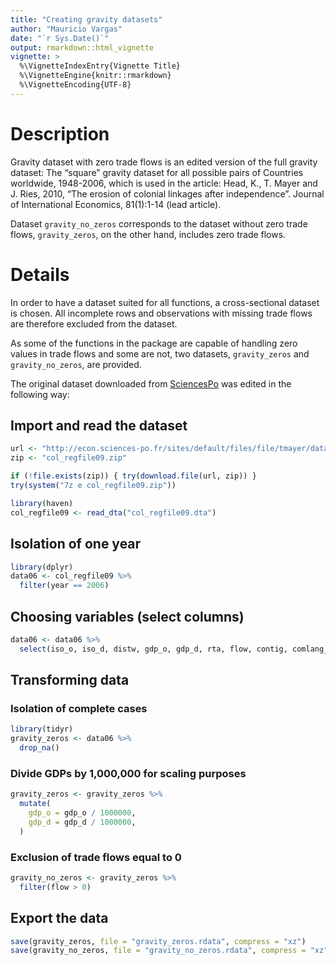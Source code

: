 ```yaml
---
title: "Creating gravity datasets"
author: "Mauricio Vargas"
date: "`r Sys.Date()`"
output: rmarkdown::html_vignette
vignette: >
  %\VignetteIndexEntry{Vignette Title}
  %\VignetteEngine{knitr::rmarkdown}
  %\VignetteEncoding{UTF-8}
---
```


# Description

Gravity dataset with zero trade flows is an edited version of the full gravity dataset: The "square" gravity dataset for all possible pairs of Countries worldwide, 1948-2006, which is used in the article: Head, K., T. Mayer and J. Ries, 2010, "The erosion of colonial linkages after independence". Journal of International Economics, 81(1):1-14 (lead article).

Dataset `gravity_no_zeros` corresponds to the dataset without zero trade flows, `gravity_zeros`, on the other hand, includes zero trade flows.

# Details

In order to have a dataset suited for all functions, a cross-sectional dataset is chosen. All incomplete rows and observations with missing trade flows are therefore excluded from the dataset.

As some of the functions in the package are capable of handling zero values in trade flows and some are not, two datasets, `gravity_zeros` and `gravity_no_zeros`, are provided. 

The original dataset downloaded from [SciencesPo](http://econ.sciences-po.fr/sites/default/files/file/tmayer/data/col_regfile09.zip)
was edited in the following way:

## Import and read the dataset

```r
url <- "http://econ.sciences-po.fr/sites/default/files/file/tmayer/data/col_regfile09.zip"
zip <- "col_regfile09.zip"

if (!file.exists(zip)) { try(download.file(url, zip)) }
try(system("7z e col_regfile09.zip"))

library(haven)
col_regfile09 <- read_dta("col_regfile09.dta")
```

## Isolation of one year

```r
library(dplyr)
data06 <- col_regfile09 %>% 
  filter(year == 2006)
```

## Choosing variables (select columns)

```r
data06 <- data06 %>% 
  select(iso_o, iso_d, distw, gdp_o, gdp_d, rta, flow, contig, comlang_off, comcur)
```

## Transforming data

### Isolation of complete cases

```r
library(tidyr)
gravity_zeros <- data06 %>% 
  drop_na()
```

### Divide GDPs by 1,000,000 for scaling purposes

```r
gravity_zeros <- gravity_zeros %>% 
  mutate(
    gdp_o = gdp_o / 1000000,
    gdp_d = gdp_d / 1000000,
  )
```

### Exclusion of trade flows equal to 0

```r
gravity_no_zeros <- gravity_zeros %>% 
  filter(flow > 0)
```

## Export the data

```r
save(gravity_zeros, file = "gravity_zeros.rdata", compress = "xz")
save(gravity_no_zeros, file = "gravity_no_zeros.rdata", compress = "xz")
```
